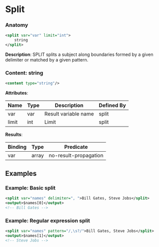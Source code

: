 # Split

### Anatomy

```xml
<split var="var" limit="int">
    string
</split>
```

 **Description**:
 SPLIT splits a subject along boundaries formed by a given delimiter or matched by a given pattern.

### Content: string

```xml
<content type="string"/>
```

**Attributes**:

| Name | Type | Description | Defined By |
| ---- | ---- | ----------- | ---------- |
| var | var | Result variable name | split |
| limit | int | Limit | split |


**Results**:

| Binding | Type | Predicate |
| ------- | ---- | --------- |
| var | array | no-result-propagation |


## Examples

### Example: Basic split

```xml
<split var="names" delimiter=", ">Bill Gates, Steve Jobs</split>
<output>$names[0]</output>
<!-- Bill Gates -->
```

### Example: Regular expression split

```xml
<split var="names" pattern="/,\s?/">Bill Gates, Steve Jobs</split>
<output>$names[1]</output>
<!-- Steve Jobs -->
```

